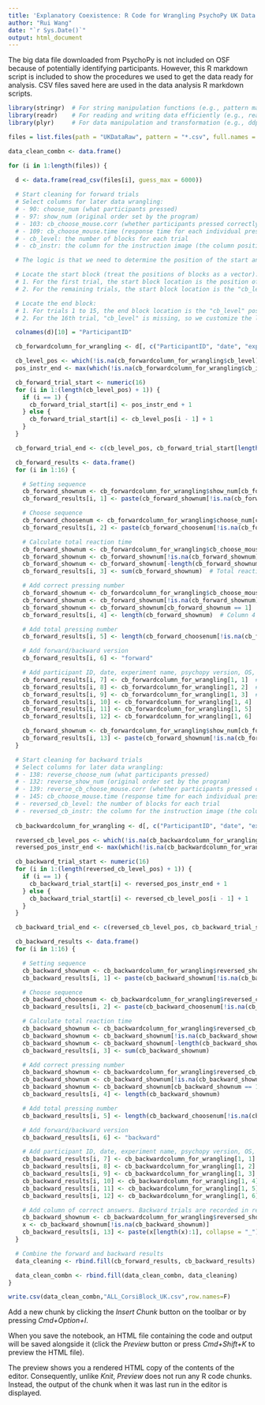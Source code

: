```yaml
---
title: 'Explanatory Coexistence: R Code for Wrangling PsychoPy UK Data - Corsi Block'
author: "Rui Wang"
date: "`r Sys.Date()`"
output: html_document
---
```

The big data file downloaded from PsychoPy is not included on OSF because of potentially identifying participants. However, this R markdown script is included to show the procedures we used to get the data ready for analysis. CSV files saved here are used in the data analysis R markdown scripts.

```r
library(stringr)  # For string manipulation functions (e.g., pattern matching, replacement)
library(readr)    # For reading and writing data efficiently (e.g., read_csv, write_csv)
library(plyr)     # For data manipulation and transformation (e.g., ddply, join)

```
```r
files = list.files(path = "UKDataRaw", pattern = "*.csv", full.names = TRUE)

data_clean_combn <- data.frame()

for (i in 1:length(files)) {
  
  d <- data.frame(read_csv(files[i], guess_max = 6000))

  # Start cleaning for forward trials
  # Select columns for later data wrangling:
  # - 90: choose_num (what participants pressed)
  # - 97: show_num (original order set by the program)
  # - 103: cb_choose_mouse.corr (whether participants pressed correctly for each individual press; 0 = incorrect, 1 = correct, -1 = pressed more than the set sequence)
  # - 109: cb_choose_mouse.time (response time for each individual press)
  # - cb_level: the number of blocks for each trial
  # - cb_instr: the column for the instruction image (the column position is the same for all files)

  # The logic is that we need to determine the position of the start and end blocks in each trial. There are 16 trials in total, so we need to find a way to locate the start and end blocks.

  # Locate the start block (treat the positions of blocks as a vector):
  # 1. For the first trial, the start block location is the position of the "cb_instr" + 1.
  # 2. For the remaining trials, the start block location is the "cb_level" position of the previous trial - 1.

  # Locate the end block:
  # 1. For trials 1 to 15, the end block location is the "cb_level" position.
  # 2. For the 16th trial, "cb_level" is missing, so we customize the location of the end block as the start block location + 30 (because participants will never press 30 times, adding 30 ensures we cover the entire trial).

  colnames(d)[10] = "ParticipantID"

  cb_forwardcolumn_for_wrangling <- d[, c("ParticipantID", "date", "expName", "psychopyVersion", "OS", "frameRate", "show_num", "choose_num", "cb_choose_mouse.corr", "cb_choose_mouse.time", "cb_level", "cb_instr")]

  cb_level_pos <- which(!is.na(cb_forwardcolumn_for_wrangling$cb_level))
  pos_instr_end <- max(which(!is.na(cb_forwardcolumn_for_wrangling$cb_instr)))

  cb_forward_trial_start <- numeric(16)
  for (i in 1:(length(cb_level_pos) + 1)) {
    if (i == 1) {
      cb_forward_trial_start[i] <- pos_instr_end + 1
    } else {
      cb_forward_trial_start[i] <- cb_level_pos[i - 1] + 1
    }
  }

  cb_forward_trial_end <- c(cb_level_pos, cb_forward_trial_start[length(cb_forward_trial_start)] + 30)

  cb_forward_results <- data.frame()
  for (i in 1:16) {

    # Setting sequence
    cb_forward_shownum <- cb_forwardcolumn_for_wrangling$show_num[cb_forward_trial_start[i]:cb_forward_trial_end[i]]
    cb_forward_results[i, 1] <- paste(cb_forward_shownum[!is.na(cb_forward_shownum)], collapse = "_")  # column 1

    # Choose sequence
    cb_forward_choosenum <- cb_forwardcolumn_for_wrangling$choose_num[cb_forward_trial_start[i]:cb_forward_trial_end[i]]
    cb_forward_results[i, 2] <- paste(cb_forward_choosenum[!is.na(cb_forward_choosenum)], collapse = "_")  # column 2

    # Calculate total reaction time
    cb_forward_shownum <- cb_forwardcolumn_for_wrangling$cb_choose_mouse.time[cb_forward_trial_start[i]:cb_forward_trial_end[i]]
    cb_forward_shownum <- cb_forward_shownum[!is.na(cb_forward_shownum)]  # Remove NA values
    cb_forward_shownum <- cb_forward_shownum[-length(cb_forward_shownum)]  # Remove the last press (done button)
    cb_forward_results[i, 3] <- sum(cb_forward_shownum)  # Total reaction time, column 3

    # Add correct pressing number
    cb_forward_shownum <- cb_forwardcolumn_for_wrangling$cb_choose_mouse.corr[cb_forward_trial_start[i]:cb_forward_trial_end[i]]
    cb_forward_shownum <- cb_forward_shownum[!is.na(cb_forward_shownum)]
    cb_forward_shownum <- cb_forward_shownum[cb_forward_shownum == 1]  # Correct presses
    cb_forward_results[i, 4] <- length(cb_forward_shownum)  # Column 4

    # Add total pressing number
    cb_forward_results[i, 5] <- length(cb_forward_choosenum[!is.na(cb_forward_choosenum)])  # Column 5

    # Add forward/backward version
    cb_forward_results[i, 6] <- "forward"

    # Add participant ID, date, experiment name, psychopy version, OS, and framerate
    cb_forward_results[i, 7] <- cb_forwardcolumn_for_wrangling[1, 1]  # Participant ID
    cb_forward_results[i, 8] <- cb_forwardcolumn_for_wrangling[1, 2]  # Date
    cb_forward_results[i, 9] <- cb_forwardcolumn_for_wrangling[1, 3]  # Experiment name
    cb_forward_results[i, 10] <- cb_forwardcolumn_for_wrangling[1, 4]  # Psychopy version
    cb_forward_results[i, 11] <- cb_forwardcolumn_for_wrangling[1, 5]  # OS
    cb_forward_results[i, 12] <- cb_forwardcolumn_for_wrangling[1, 6]  # Framerate

    cb_forward_shownum <- cb_forwardcolumn_for_wrangling$show_num[cb_forward_trial_start[i]:cb_forward_trial_end[i]]
    cb_forward_results[i, 13] <- paste(cb_forward_shownum[!is.na(cb_forward_shownum)], collapse = "_")
  }

  # Start cleaning for backward trials
  # Select columns for later data wrangling:
  # - 138: reverse_choose_num (what participants pressed)
  # - 132: reverse_show_num (original order set by the program)
  # - 139: reverse_cb_choose_mouse.corr (whether participants pressed correctly for each individual press; 0 = incorrect, 1 = correct, -1 = pressed more than the set sequence)
  # - 145: cb_choose_mouse.time (response time for each individual press)
  # - reversed_cb_level: the number of blocks for each trial
  # - reversed_cb_instr: the column for the instruction image (the column position is the same for all files)
  
  cb_backwardcolumn_for_wrangling <- d[, c("ParticipantID", "date", "expName", "psychopyVersion", "OS", "frameRate", "reversed_show_num", "reversed_choose_num", "reversed_cb_choose_mouse.corr", "reversed_cb_choose_mouse.time", "reversed_cb_instr", "reversed_cb_level")]

  reversed_cb_level_pos <- which(!is.na(cb_backwardcolumn_for_wrangling$reversed_cb_level))
  reversed_pos_instr_end <- max(which(!is.na(cb_backwardcolumn_for_wrangling$reversed_cb_instr)))

  cb_backward_trial_start <- numeric(16)
  for (i in 1:(length(reversed_cb_level_pos) + 1)) {
    if (i == 1) {
      cb_backward_trial_start[i] <- reversed_pos_instr_end + 1
    } else {
      cb_backward_trial_start[i] <- reversed_cb_level_pos[i - 1] + 1
    }
  }

  cb_backward_trial_end <- c(reversed_cb_level_pos, cb_backward_trial_start[length(cb_backward_trial_start)] + 30)

  cb_backward_results <- data.frame()
  for (i in 1:16) {

    # Setting sequence
    cb_backward_shownum <- cb_backwardcolumn_for_wrangling$reversed_show_num[cb_backward_trial_start[i]:cb_backward_trial_end[i]]
    cb_backward_results[i, 1] <- paste(cb_backward_shownum[!is.na(cb_backward_shownum)], collapse = "_")  # Column 1

    # Choose sequence
    cb_backward_choosenum <- cb_backwardcolumn_for_wrangling$reversed_choose_num[cb_backward_trial_start[i]:cb_backward_trial_end[i]]
    cb_backward_results[i, 2] <- paste(cb_backward_choosenum[!is.na(cb_backward_choosenum)], collapse = "_")  # Column 2

    # Calculate total reaction time
    cb_backward_shownum <- cb_backwardcolumn_for_wrangling$reversed_cb_choose_mouse.time[cb_backward_trial_start[i]:cb_backward_trial_end[i]]
    cb_backward_shownum <- cb_backward_shownum[!is.na(cb_backward_shownum)]
    cb_backward_shownum <- cb_backward_shownum[-length(cb_backward_shownum)]  # Remove the last press (done button)
    cb_backward_results[i, 3] <- sum(cb_backward_shownum)

    # Add correct pressing number
    cb_backward_shownum <- cb_backwardcolumn_for_wrangling$reversed_cb_choose_mouse.corr[cb_backward_trial_start[i]:cb_backward_trial_end[i]]
    cb_backward_shownum <- cb_backward_shownum[!is.na(cb_backward_shownum)]
    cb_backward_shownum <- cb_backward_shownum[cb_backward_shownum == 1]  # Correct presses
    cb_backward_results[i, 4] <- length(cb_backward_shownum)

    # Add total pressing number
    cb_backward_results[i, 5] <- length(cb_backward_choosenum[!is.na(cb_backward_choosenum)])

    # Add forward/backward version
    cb_backward_results[i, 6] <- "backward"

    # Add participant ID, date, experiment name, psychopy version, OS, and framerate
    cb_backward_results[i, 7] <- cb_backwardcolumn_for_wrangling[1, 1]  # Participant ID
    cb_backward_results[i, 8] <- cb_backwardcolumn_for_wrangling[1, 2]  # Date
    cb_backward_results[i, 9] <- cb_backwardcolumn_for_wrangling[1, 3]  # Experiment name
    cb_backward_results[i, 10] <- cb_backwardcolumn_for_wrangling[1, 4]  # Psychopy version
    cb_backward_results[i, 11] <- cb_backwardcolumn_for_wrangling[1, 5]  # OS
    cb_backward_results[i, 12] <- cb_backwardcolumn_for_wrangling[1, 6]  # Framerate

    # Add column of correct answers. Backward trials are recorded in reverse order
    cb_backward_shownum <- cb_backwardcolumn_for_wrangling$reversed_show_num[cb_backward_trial_start[i]:cb_backward_trial_end[i]]
    x <- cb_backward_shownum[!is.na(cb_backward_shownum)]
    cb_backward_results[i, 13] <- paste(x[length(x):1], collapse = "_")
  }

  # Combine the forward and backward results
  data_cleaning <- rbind.fill(cb_forward_results, cb_backward_results)

  data_clean_combn <- rbind.fill(data_clean_combn, data_cleaning)
}

```

```r
write.csv(data_clean_combn,"ALL_CorsiBlock_UK.csv",row.names=F)
```

Add a new chunk by clicking the *Insert Chunk* button on the toolbar or by pressing *Cmd+Option+I*.

When you save the notebook, an HTML file containing the code and output will be saved alongside it (click the *Preview* button or press *Cmd+Shift+K* to preview the HTML file).

The preview shows you a rendered HTML copy of the contents of the editor. Consequently, unlike *Knit*, *Preview* does not run any R code chunks. Instead, the output of the chunk when it was last run in the editor is displayed.
